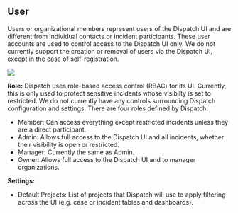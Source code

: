 ## User

Users or organizational members represent users of the Dispatch UI and are different from individual contacts or incident participants. These user accounts are used to control access to the Dispatch UI only. We do not currently support the creation or removal of users via the Dispatch UI, except in the case of self-registration.

![](/img/admin-ui-users.png)

**Role:** Dispatch uses role-based access control (RBAC) for its UI. Currently, this is only used to protect sensitive incidents whose visibilty is set to restricted. We do not currently have any controls surrounding Dispatch configuration and settings. There are four roles defined by Dispatch:

- Member: Can access everything except restricted incidents unless they are a direct participant.
- Admin: Allows full access to the Dispatch UI and all incidents, whether their visibility is open or restricted.
- Manager: Currently the same as Admin.
- Owner: Allows full access to the Dispatch UI and to manager organizations.

**Settings:**

- Default Projects: List of projects that Dispatch will use to apply filtering across the UI (e.g. case or incident tables and dashboards).
